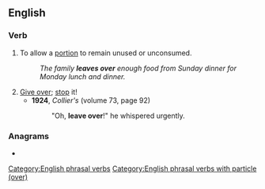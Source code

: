 ==English==

===Verb===
{{en-verb|leaves over|leaving over|left over}}

# To allow a [[portion]] to remain unused or unconsumed.
#: ''The family '''leaves over''' enough food from Sunday dinner for Monday lunch and dinner.''
# [[give over|Give over]]; [[stop]] it!
#* '''1924''', ''Collier's'' (volume 73, page 92)
#*: "Oh, '''leave over'''!" he whispered urgently.

===Anagrams===
* {{anagrams|en|a=aeeelorvv|overleave}}

[[Category:English phrasal verbs]]
[[Category:English phrasal verbs with particle (over)]]